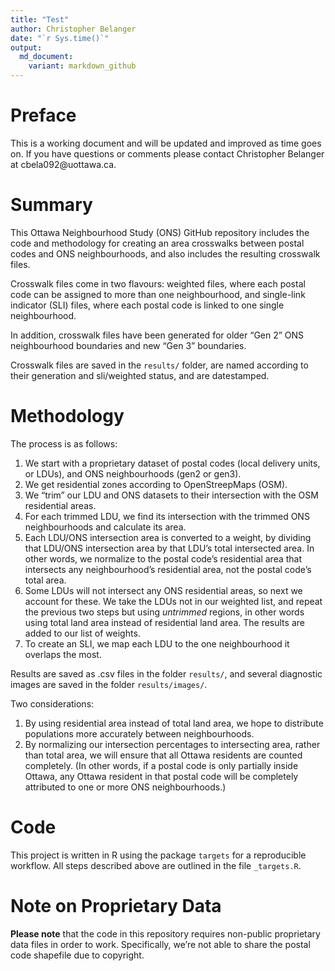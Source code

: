 ```yaml
---
title: "Test"
author: Christopher Belanger
date: "`r Sys.time()`"
output:
  md_document:
    variant: markdown_github
---
```


# Preface

This is a working document and will be updated and improved as time goes on. If you have questions or comments please contact Christopher Belanger at cbela092@uottawa.ca.

# Summary

This Ottawa Neighbourhood Study (ONS) GitHub repository includes the code and methodology for creating an area crosswalks between postal codes and ONS neighbourhoods, and also includes the resulting crosswalk files. 

Crosswalk files come in two flavours: weighted files, where each postal code can be assigned to more than one neighbourhood, and single-link indicator (SLI) files, where each postal code is linked to one single neighbourhood.

In addition, crosswalk files have been generated for older "Gen 2" ONS neighbourhood boundaries and new "Gen 3" boundaries.

Crosswalk files are saved in the `results/` folder, are named according to their generation and sli/weighted status, and are datestamped.

# Methodology

The process is as follows:

1. We start with a proprietary dataset of postal codes (local delivery units, or LDUs), and ONS neighbourhoods (gen2 or gen3).
1. We get residential zones according to OpenStreepMaps (OSM).
1. We "trim" our LDU and ONS datasets to their intersection with the OSM residential areas.
1. For each trimmed LDU, we find its intersection with the trimmed ONS neighbourhoods and calculate its area.
1. Each LDU/ONS intersection area is converted to a weight, by dividing that LDU/ONS intersection area by that LDU's total intersected area. In other words, we normalize to the postal code's residential area that intersects any neighbourhood's residential area, not the postal code's total area.
1. Some LDUs will not intersect any ONS residential areas, so next we account for these. We take the LDUs not in our weighted list, and repeat the previous two steps but using *untrimmed* regions, in other words using total land area instead of residential land area. The results are added to our list of weights.
1. To create an SLI, we map each LDU to the one neighbourhood it overlaps the most. 

Results are saved as .csv files in the folder `results/`, and several diagnostic images are saved in the folder `results/images/`.

Two considerations: 

1. By using residential area instead of total land area, we hope to distribute populations more accurately between neighbourhoods.
1. By normalizing our intersection percentages to intersecting area, rather than total area, we will ensure that all Ottawa residents are counted completely. (In other words, if a postal code is only partially inside Ottawa, any Ottawa resident in that postal code will be completely attributed to one or more ONS neighbourhoods.)


# Code

This project is written in R using the package `targets` for a reproducible workflow. All steps described above are outlined in the file `_targets.R`. 


# Note on Proprietary Data

**Please note** that the code in this repository requires non-public proprietary data files in order to work. Specifically, we're not able to share the postal code shapefile due to copyright.
